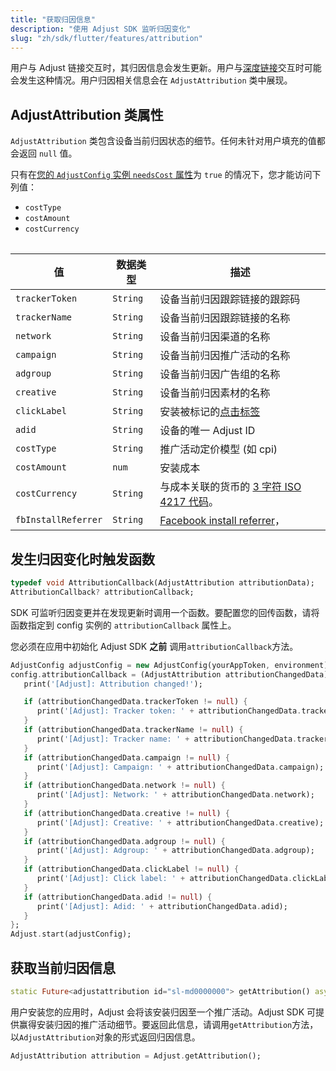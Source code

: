 ```yaml
---
title: "获取归因信息"
description: "使用 Adjust SDK 监听归因变化"
slug: "zh/sdk/flutter/features/attribution"
---
```


用户与 Adjust 链接交互时，其归因信息会发生更新。用户与[深度链接](https://help.adjust.com/zh/article/deep-links)交互时可能会发生这种情况。用户归因相关信息会在 `AdjustAttribution` 类中展现。

## AdjustAttribution 类属性

`AdjustAttribution` 类包含设备当前归因状态的细节。任何未针对用户填充的值都会返回 `null` 值。

<Callout type="note">

只有在[您的 `AdjustConfig` 实例 `needsCost` 属性](/zh/sdk/flutter/configuration#enable-cost-data-sending)为 `true` 的情况下，您才能访问下列值：

-  `costType`
-  `costAmount`
-  `costCurrency`

</Callout> <Table>

| 值                  | 数据类型 | 描述                                                                                          |
| ------------------- | -------- | --------------------------------------------------------------------------------------------- |
| `trackerToken`      | `String` | 设备当前归因跟踪链接的跟踪码                                                                  |
| `trackerName`       | `String` | 设备当前归因跟踪链接的名称                                                                    |
| `network`           | `String` | 设备当前归因渠道的名称                                                                        |
| `campaign`          | `String` | 设备当前归因推广活动的名称                                                                    |
| `adgroup`           | `String` | 设备当前归因广告组的名称                                                                      |
| `creative`          | `String` | 设备当前归因素材的名称                                                                        |
| `clickLabel`        | `String` | 安装被标记的[点击标签](https://help.adjust.com/zh/article/user-rewards)                       |
| `adid`              | `String` | 设备的唯一 Adjust ID                                                                          |
| `costType`          | `String` | 推广活动定价模型 \(如 cpi\)                                                                   |
| `costAmount`        | `num`    | 安装成本                                                                                      |
| `costCurrency`      | `String` | 与成本关联的货币的 [3 字符 ISO 4217 代码](https://www.iban.com/currency-codes)。              |
| `fbInstallReferrer` | `String` | [Facebook install referrer](https://developers.facebook.com/docs/app-ads/install-referrer/)， |

</Table>

## 发生归因变化时触发函数

```dart
typedef void AttributionCallback(AdjustAttribution attributionData);
AttributionCallback? attributionCallback;
```

SDK 可监听归因变更并在发现更新时调用一个函数。要配置您的回传函数，请将函数指定到 config 实例的 `attributionCallback` 属性上。

<Callout type="important">

您必须在应用中初始化 Adjust SDK **之前** 调用`attributionCallback`方法。

</Callout>

```dart
AdjustConfig adjustConfig = new AdjustConfig(yourAppToken, environment);
config.attributionCallback = (AdjustAttribution attributionChangedData) {
   print('[Adjust]: Attribution changed!');

   if (attributionChangedData.trackerToken != null) {
      print('[Adjust]: Tracker token: ' + attributionChangedData.trackerToken);
   }
   if (attributionChangedData.trackerName != null) {
      print('[Adjust]: Tracker name: ' + attributionChangedData.trackerName);
   }
   if (attributionChangedData.campaign != null) {
      print('[Adjust]: Campaign: ' + attributionChangedData.campaign);
   }
   if (attributionChangedData.network != null) {
      print('[Adjust]: Network: ' + attributionChangedData.network);
   }
   if (attributionChangedData.creative != null) {
      print('[Adjust]: Creative: ' + attributionChangedData.creative);
   }
   if (attributionChangedData.adgroup != null) {
      print('[Adjust]: Adgroup: ' + attributionChangedData.adgroup);
   }
   if (attributionChangedData.clickLabel != null) {
      print('[Adjust]: Click label: ' + attributionChangedData.clickLabel);
   }
   if (attributionChangedData.adid != null) {
      print('[Adjust]: Adid: ' + attributionChangedData.adid);
   }
};
Adjust.start(adjustConfig);
```

## 获取当前归因信息

```dart
static Future<adjustattribution id="sl-md0000000"> getAttribution() async
```

用户安装您的应用时，Adjust 会将该安装归因至一个推广活动。Adjust SDK 可提供赢得安装归因的推广活动细节。要返回此信息，请调用`getAttribution`方法，以`AdjustAttribution`对象的形式返回归因信息。

```dart
AdjustAttribution attribution = Adjust.getAttribution();
```
